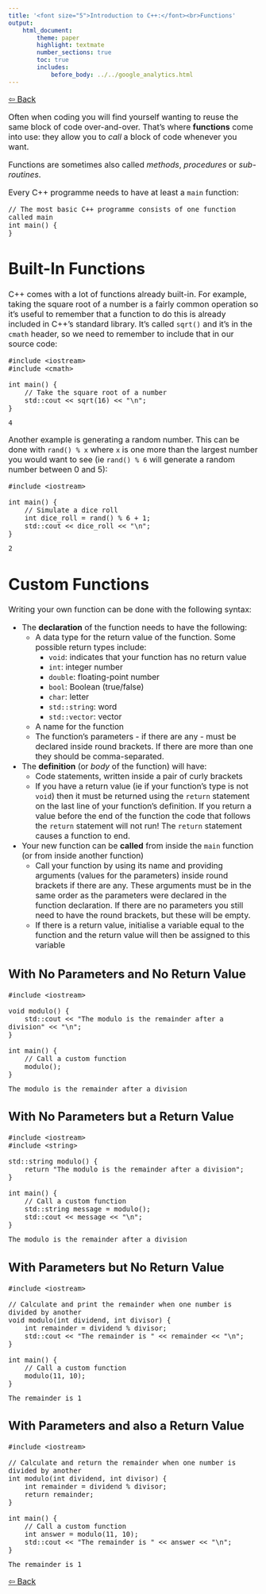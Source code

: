 ```yaml
---
title: '<font size="5">Introduction to C++:</font><br>Functions'
output:
    html_document:
        theme: paper
        highlight: textmate
        number_sections: true
        toc: true
        includes:
            before_body: ../../google_analytics.html
---
```


<font size="3">

[⇦ Back](../../cpp.html)

Often when coding you will find yourself wanting to reuse the same block of code over-and-over. That's where **functions** come into use: they allow you to *call* a block of code whenever you want.

Functions are sometimes also called *methods*, *procedures* or *sub-routines*.

Every C++ programme needs to have at least a `main` function:

```Rcpp
// The most basic C++ programme consists of one function called main
int main() {
}
```

Built-In Functions
==================
C++ comes with a lot of functions already built-in. For example, taking the square root of a number is a fairly common operation so it's useful to remember that a function to do this is already included in C++'s standard library. It's called `sqrt()` and it's in the `cmath` header, so we need to remember to include that in our source code:

```Rcpp
#include <iostream>
#include <cmath>

int main() {
    // Take the square root of a number
    std::cout << sqrt(16) << "\n";
}
```

```
4
```

Another example is generating a random number. This can be done with `rand() % x` where `x` is one more than the largest number you would want to see (ie `rand() % 6` will generate a random number between 0 and 5):

```Rcpp
#include <iostream>

int main() {
    // Simulate a dice roll
    int dice_roll = rand() % 6 + 1;
    std::cout << dice_roll << "\n";
}
```

```
2
```

Custom Functions
================
Writing your own function can be done with the following syntax:

- The **declaration** of the function needs to have the following:
    + A data type for the return value of the function. Some possible return types include:
        *  `void`: indicates that your function has no return value
        *  `int`: integer number
        *  `double`: floating-point number
        *  `bool`: Boolean (true/false)
        *  `char`: letter
        *  `std::string`: word
        *  `std::vector`: vector
    + A name for the function
    + The function's parameters - if there are any - must be declared inside round brackets. If there are more than one they should be comma-separated.
- The **definition** (or *body* of the function) will have:
    - Code statements, written inside a pair of curly brackets
    - If you have a return value (ie if your function's type is not `void`) then it must be returned using the `return` statement on the last line of your function's definition. If you return a value before the end of the function the code that follows the `return` statement will not run! The `return` statement causes a function to end.
- Your new function can be **called** from inside the `main` function (or from inside another function)
    + Call your function by using its name and providing arguments (values for the parameters) inside round brackets if there are any. These arguments must be in the same order as the parameters were declared in the function declaration. If there are no parameters you still need to have the round brackets, but these will be empty.
    + If there is a return value, initialise a variable equal to the function and the return value will then be assigned to this variable

With No Parameters and No Return Value
--------------------------------------

```Rcpp
#include <iostream>

void modulo() {
    std::cout << "The modulo is the remainder after a division" << "\n";
}

int main() {
    // Call a custom function
    modulo();
}
```

```
The modulo is the remainder after a division
```

With No Parameters but a Return Value
-------------------------------------

```Rcpp
#include <iostream>
#include <string>

std::string modulo() {
    return "The modulo is the remainder after a division";
}

int main() {
    // Call a custom function
    std::string message = modulo();
    std::cout << message << "\n";
}
```

```
The modulo is the remainder after a division
```

With Parameters but No Return Value
-----------------------------------

```Rcpp
#include <iostream>

// Calculate and print the remainder when one number is divided by another
void modulo(int dividend, int divisor) {
    int remainder = dividend % divisor;
    std::cout << "The remainder is " << remainder << "\n";
}

int main() {
    // Call a custom function
    modulo(11, 10);
}
```

```
The remainder is 1
```

With Parameters and also a Return Value
---------------------------------------

```Rcpp
#include <iostream>

// Calculate and return the remainder when one number is divided by another
int modulo(int dividend, int divisor) {
    int remainder = dividend % divisor;
    return remainder;
}

int main() {
    // Call a custom function
    int answer = modulo(11, 10);
    std::cout << "The remainder is " << answer << "\n";
}
```

```
The remainder is 1
```

[⇦ Back](../../cpp.html)

</font>
